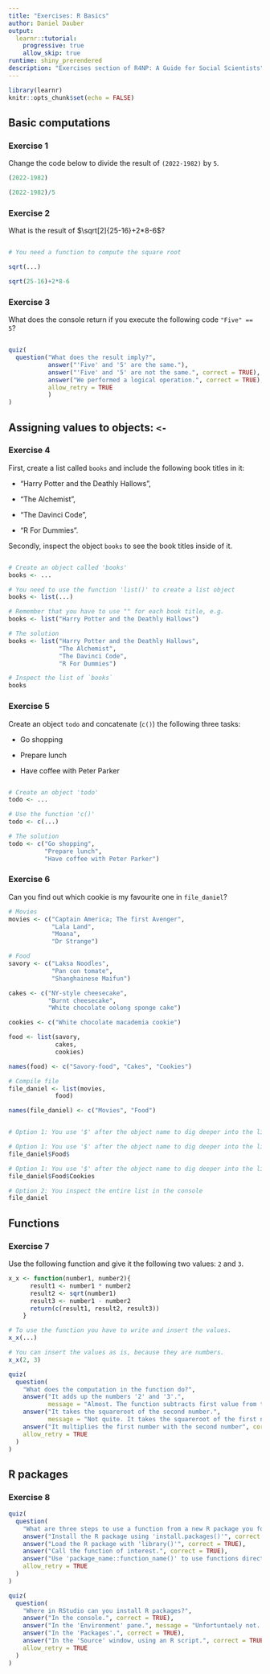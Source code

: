 ```yaml
---
title: "Exercises: R Basics"
author: Daniel Dauber
output:
  learnr::tutorial:
    progressive: true
    allow_skip: true
runtime: shiny_prerendered
description: "Exercises section of R4NP: A Guide for Social Scientists"
---
```


```r
library(learnr)
knitr::opts_chunk$set(echo = FALSE)
```

## Basic computations

### Exercise 1

Change the code below to divide the result of `(2022-1982)` by `5`.

```r
(2022-1982)
```

```r
(2022-1982)/5
```

### Exercise 2

What is the result of $\sqrt[2]{25-16}+2*8-6$?

```r

```

```r
# You need a function to compute the square root
```

```r
sqrt(...)
```

```r
sqrt(25-16)+2*8-6
```

### Exercise 3

What does the console return if you execute the following code `"Five" == 5`?

```r

```

```r
quiz(
  question("What does the result imply?",
           answer("'Five' and '5' are the same."),
           answer("'Five' and '5' are not the same.", correct = TRUE),
           answer("We performed a logical operation.", correct = TRUE),
           allow_retry = TRUE
           )
)
```

## Assigning values to objects: `<-`

### Exercise 4

First, create a list called `books` and include the following book titles in it:

-   "Harry Potter and the Deathly Hallows",

-   "The Alchemist",

-   "The Davinci Code",

-   "R For Dummies".

Secondly, inspect the object `books` to see the book titles inside of it.

```r

```

```r
# Create an object called 'books'
books <- ...
```

```r
# You need to use the function 'list()' to create a list object
books <- list(...)
```

```r
# Remember that you have to use "" for each book title, e.g.
books <- list("Harry Potter and the Deathly Hallows")
```

```r
# The solution
books <- list("Harry Potter and the Deathly Hallows",
              "The Alchemist",
              "The Davinci Code",
              "R For Dummies")

# Inspect the list of `books`
books
```

### Exercise 5

Create an object `todo` and concatenate (`c()`) the following three tasks:

-   Go shopping

-   Prepare lunch

-   Have coffee with Peter Parker

```r

```

```r
# Create an object 'todo'
todo <- ...
```

```r
# Use the function 'c()'
todo <- c(...)
```

```r
# The solution
todo <- c("Go shopping",
          "Prepare lunch",
          "Have coffee with Peter Parker")
```

### Exercise 6

Can you find out which cookie is my favourite one in `file_daniel`?

```r
# Movies
movies <- c("Captain America; The first Avenger",
            "Lala Land",
            "Moana",
            "Dr Strange")

# Food
savory <- c("Laksa Noodles",
            "Pan con tomate",
            "Shanghainese Maifun")

cakes <- c("NY-style cheesecake",
           "Burnt cheesecake",
           "White chocolate oolong sponge cake")

cookies <- c("White chocolate macademia cookie") 

food <- list(savory,
             cakes,
             cookies)

names(food) <- c("Savory-food", "Cakes", "Cookies")

# Compile file
file_daniel <- list(movies,
             food)

names(file_daniel) <- c("Movies", "Food")
```

```r

```

```r
# Option 1: You use '$' after the object name to dig deeper into the list
```

```r
# Option 1: You use '$' after the object name to dig deeper into the list
file_daniel$Food$
```

```r
# Option 1: You use '$' after the object name to dig deeper into the list
file_daniel$Food$Cookies
```

```r
# Option 2: You inspect the entire list in the console
file_daniel
```

## Functions

### Exercise 7

Use the following function and give it the following two values: `2` and `3`.

```r
x_x <- function(number1, number2){
      result1 <- number1 * number2
      result2 <- sqrt(number1)
      result3 <- number1 - number2
      return(c(result1, result2, result3))
    }
```

```r
# To use the function you have to write and insert the values.
x_x(...)
```

```r
# You can insert the values as is, because they are numbers.
x_x(2, 3)
```

```r
quiz(
  question(
    "What does the computation in the function do?",
    answer("It adds up the numbers '2' and '3'.",
           message = "Almost. The function subtracts first value from the second."),
    answer("It takes the squareroot of the second number.",
           message = "Not quite. It takes the squareroot of the first number."),
    answer("It multiplies the first number with the second number", correct = TRUE),
    allow_retry = TRUE
  )
)
```

## R packages

### Exercise 8

```r
quiz(
  question(
    "What are three steps to use a function from a new R package you found on CRAN?",
    answer("Install the R package using 'install.packages()'", correct = TRUE),
    answer("Load the R package with 'library()'", correct = TRUE),
    answer("Call the function of interest.", correct = TRUE),
    answer("Use 'package_name::function_name()' to use functions directly after installation.", correct = TRUE),
    allow_retry = TRUE
  )
)
```

```r
quiz(
  question(
    "Where in RStudio can you install R packages?",
    answer("In the console.", correct = TRUE),
    answer("In the 'Environment' pane.", message = "Unfortuntaely not. You can only find objects in the 'Environment' pane."),
    answer("In the 'Packages'.", correct = TRUE),
    answer("In the 'Source' window, using an R script.", correct = TRUE),
    allow_retry = TRUE
  )
)

```
